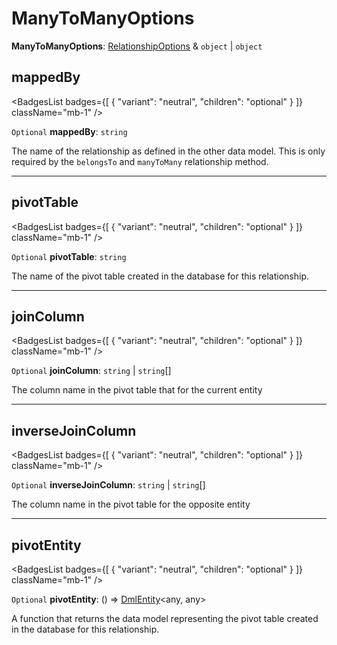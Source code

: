 
# ManyToManyOptions

 **ManyToManyOptions**: [RelationshipOptions](../../../../types/DmlTypes/types/types.DmlTypes.RelationshipOptions/page.mdx) & `object` \| `object`

## mappedBy

<BadgesList badges={[
  {
    "variant": "neutral",
    "children": "optional"
  }
]} className="mb-1" />

 `Optional` **mappedBy**: `string`

The name of the relationship as defined in the other
data model. This is only required by the `belongsTo` and `manyToMany`
relationship method.

___

## pivotTable

<BadgesList badges={[
  {
    "variant": "neutral",
    "children": "optional"
  }
]} className="mb-1" />

 `Optional` **pivotTable**: `string`

The name of the pivot table
created in the database for this relationship.

___

## joinColumn

<BadgesList badges={[
  {
    "variant": "neutral",
    "children": "optional"
  }
]} className="mb-1" />

 `Optional` **joinColumn**: `string` \| `string`[]

The column name in the pivot table that for the current entity

___

## inverseJoinColumn

<BadgesList badges={[
  {
    "variant": "neutral",
    "children": "optional"
  }
]} className="mb-1" />

 `Optional` **inverseJoinColumn**: `string` \| `string`[]

The column name in the pivot table for the opposite entity

___

## pivotEntity

<BadgesList badges={[
  {
    "variant": "neutral",
    "children": "optional"
  }
]} className="mb-1" />

 `Optional` **pivotEntity**: () => [DmlEntity](../../../entity/classes/dml.entity.DmlEntity/page.mdx)&#60;any, any&#62;

A function that returns the data model
representing the pivot table created in the
database for this relationship.
